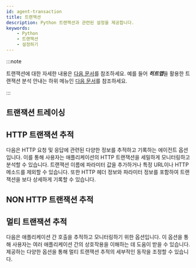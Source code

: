 ```yaml
---
id: agent-transaction
title: 트랜잭션
description: Python 트랜잭션과 관련된 설정을 제공합니다.
keywords:
    - Python
    - 트랜잭션
    - 설정하기
---
```


:::note

트랜잭션에 대한 자세한 내용은 [다음 문서](track-transactions-intro)를 참조하세요. 예를 들어 ***히트맵***을 활용한 트랜잭션 분석 안내는 하위 메뉴인 [다음 문서](trs-view)를 참조하세요.

:::

## 트랜잭션 트레이싱


<Transactionprofilestep />


<Pythontrsprofile />

## HTTP 트랜잭션 추적

다음은 HTTP 요청 및 응답에 관련된 다양한 정보를 추적하고 기록하는 에이전트 옵션입니다. 이를 통해 사용자는 애플리케이션의 HTTP 트랜잭션을 세밀하게 모니터링하고 분석할 수 있습니다. 트랜잭션 이름에 파라미터 값을 추가하거나 특정 URL이나 HTTP 메소드를 제외할 수 있습니다. 또한 HTTP 헤더 정보와 파라미터 정보를 포함하여 트랜잭션을 보다 상세하게 기록할 수 있습니다.


<Pythontrackhttptrs /> 

## NON HTTP 트랜잭션 추적


<Pythontracknonhttptrs /> 

## 멀티 트랜잭션 추적

다음은 애플리케이션 간 호출을 추적하고 모니터링하기 위한 옵션입니다. 이 옵션을 통해 사용자는 여러 애플리케이션 간의 상호작용을 이해하는 데 도움이 받을 수 있습니다. 제공하는 다양한 옵션을 통해 멀티 트랜잭션 추적의 세부적인 동작을 조정할 수 있습니다.


<Pythonmultitrace />